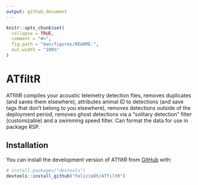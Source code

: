 ```yaml
---
output: github_document
---
```


<!-- README.md is generated from README.Rmd. Please edit that file -->

```r
knitr::opts_chunk$set(
  collapse = TRUE,
  comment = "#>",
  fig.path = "man/figures/README-",
  out.width = "100%"
)
```

# ATfiltR

<!-- badges: start -->
<!-- badges: end -->

ATfiltR compiles your acoustic telemetry detection files, removes duplicates (and saves them elsewhere), 
    attributes animal ID to detections (and save tags that don't belong to you elsewhere),
    removes detections outside of the deployment period, removes ghost detections via a 
    "solitary detection" filter (customizable) and a swimming speed filter. 
    Can format the data for use in package RSP.

## Installation

You can install the development version of ATfiltR from [GitHub](https://github.com/) with:

``` r
# install.packages("devtools")
devtools::install_github("FelicieDh/ATfiltR")
```

